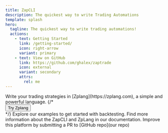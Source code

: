 ```yaml
---
title: ZapCLI
description: The quickest way to write Trading Automations
template: splash
hero:
  tagline: The quickest way to write trading automations!
  actions:
    - text: Getting Started
      link: /getting-started/
      icon: right-arrow
      variant: primary
    - text: View on GitHub
      link: https://github.com/ghalex/zaptrade
      icon: external
      variant: secondary
      attrs:
        rel: me
---
```



<CardGrid stagger>
  <Card title="Discover Zplang" icon="pencil">
    Write your trading strategies in [Zplang](https://zplang.com), a simple and powerful language.
    {/* <div>
      <button class="text-red-500 p-4">Try Zplang</button>
    </div> */}
  </Card>
  <Card title="Try our examples" icon="add-document">
    Explore our examples to get started with backtesting.
  </Card>
  <Card title="Read the docs" icon="open-book">
    Find more information about the ZapCLI and ZpLang in our documentation.
  </Card>
  <Card title="Contribute" icon="seti:git">
    Improve this platform by submitting a PR to [GitHub repo](our repo)
  </Card>
</CardGrid>
